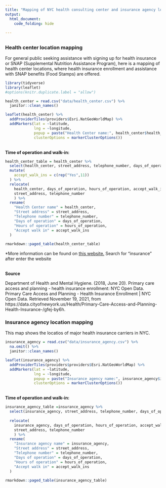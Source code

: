 ```yaml
---
title: "Mapping of NYC health consulting center and insurance agency locations"
output: 
  html_document:
    code_folding: hide
  
---
```


## {.tabset}

### Health center location mapping

For general public seeking assistance with signing up for health insurance or SNAP (Supplemental Nutrition Assistance Program), here is a mapping of health center locations, where health insurance enrollment and assistance with SNAP benefits (Food Stamps) are offered.

```r
library(tidyverse)
library(leaflet)
#options(knitr.duplicate.label = "allow")

```


```r
health_center = read.csv("data/health_center.csv") %>% 
  janitor::clean_names() 
```


```r
leaflet(health_center) %>% 
  addProviderTiles(providers$Esri.NatGeoWorldMap) %>% 
  addMarkers(lat = ~latitude, 
             lng = ~longitude, 
             popup = paste("Health Center name:", health_center$health_center, "<br>", "Street address:", health_center$street_address, "<br>", "Telephone number:", health_center$telephone_number, "<br>", "Borough:", health_center$borough),
             clusterOptions = markerClusterOptions())
```

<br>
**Time of operation and walk-in:**
```r
health_center_table = health_center %>% 
  select(health_center, street_address, telephone_number, days_of_operation, hours_of_operation, accept_walk_ins) %>% 
  mutate(
    accept_walk_ins = c(rep("Yes",11))
  ) %>% 
  relocate(
    health_center, days_of_operation, hours_of_operation, accept_walk_ins,
    street_address, telephone_number
    ) %>% 
  rename(
    "Health Center name" = health_center,
    "Street address" = street_address,
    "Telephone number" = telephone_number,
    "Days of operation" = days_of_operation,
    "Hours of operation" = hours_of_operation,
    "Accept walk in" = accept_walk_ins
  )
  
rmarkdown::paged_table(health_center_table)
```

*More information can be found on [this website.](nyc.gov/health)
Search for "insurance" after enter the website

<br>
**Source**

Department of Health and Mental Hygiene. (2018, June 20). Primary care access and planning - health insurance enrollment: NYC Open Data. Primary Care Access and Planning - Health Insurance Enrollment | NYC Open Data. Retrieved November 19, 2021, from https://data.cityofnewyork.us/Health/Primary-Care-Access-and-Planning-Health-Insurance-/gfej-by6h. 

### Insurance agency location mapping

This map shows the locatios of major health insurance carriers in NYC.

```r
insurance_agency = read.csv("data/insurance_agency.csv") %>% 
  na.omit() %>% 
  janitor::clean_names() 
```


```r
leaflet(insurance_agency) %>% 
  addProviderTiles(providers$providers$Esri.NatGeoWorldMap) %>% 
  addMarkers(lat = ~latitude, 
             lng = ~longitude, 
             popup = paste("Insurance agency name:", insurance_agency$insurance_agency, "<br>", "Street address:", insurance_agency$street_address, "<br>", "Telephone number:", insurance_agency$telephone_number, "<br>", "Borough:", insurance_agency$borough),
             clusterOptions = markerClusterOptions())
```

<br>
**Time of operation and walk-in:**
```r
insurance_agency_table =insurance_agency %>% 
  select(insurance_agency, street_address, telephone_number, days_of_operation, hours_of_operation, accept_walk_ins) %>% 
  
  relocate(
    insurance_agency, days_of_operation, hours_of_operation, accept_walk_ins,
    street_address, telephone_number
    ) %>% 
  rename(
    "Insurance agency name" = insurance_agency,
    "Street address" = street_address,
    "Telephone number" = telephone_number,
    "Days of operation" = days_of_operation,
    "Hours of operation" = hours_of_operation,
    "Accept walk in" = accept_walk_ins
  )
  
rmarkdown::paged_table(insurance_agency_table)
```






